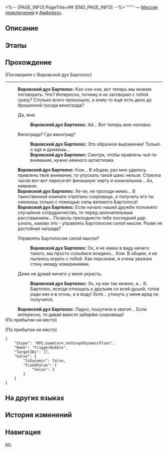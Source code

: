 <%-- [PAGE_INFO]
PageTitle=##
[END_PAGE_INFO] --%>
{{Дополнить|Диалоги.}}
{{Миссия Инфобокс
|id              = 4015733
|Название        = 
|Изображение     = Миссия .png
|Тип             = Миссия приключения
|Событие         = 
|Глава           = 
|Условия         = Завершена [[Миссия Освоения]] «[[О ночь, которая наступает до рассвета]]»
|Персонажи       = Воровской дух Бартолос; Первопроходец
|СтартЛокация    = [[Амфореус]] — [[Сияющий шрам Рощи муз]]
|Мир             = Амфореус
|Предыдущая      = 
|Следующая       = 
|Награды         = Звёздный нефрит*40; Беспорядочная амброзия*60
}}
'''''' — [[Миссия приключения]] в [[Амфореус]].

==Описание==
{{Описание|<!--официальное описание из Перекрёстка судеб-->}}

==Этапы==


==Прохождение==
{{Дополнить}}

;(Поговорите с Воровской дух Бартолос)
----
:'''Воровской дух Бартолос:''' Кхе-кхе-кхе, вот теперь мы можем поговорить. Что? Интересно, почему я не заговорил с тобой сразу? Столько всего произошло, а кому-то ещё есть дело до брошенной грозди винограда?
:{{Диалог|Стрелка}} Да, мне.
::'''Воровской дух Бартолос:''' Ай... Вот теперь мне неловко.
:{{Диалог|Стрелка}} Винограда? Где виноград?
::'''Воровской дух Бартолос:''' Это образное выражение! Только о еде и думаешь...
::'''Воровской дух Бартолос:''' Смотри, чтобы привлечь чьё-то внимание, нужно немного артистизма.
:'''Воровской дух Бартолос:''' Кхм... В общем, раз мне удалось привлечь твоё внимание, то упускать такой шанс нельзя. Стрелка часов вот-вот пересечёт финишную черту и изначальное... Ах, неважно.
:'''Воровской дух Бартолос:''' Хе-хе, не проходи мимо... В таинственной комнате спрятано сокровище, и получить его ты сможешь только с помощью силы великого Бартолоса!
:'''Воровской дух Бартолос:''' Если начало нашей дружбе положило случайное сотрудничество, то перед окончательным расставанием... Позволь преподнести тебе последний дар: узнать, каково это - управлять Бартолосом силой мысли. Разве не достойная награда?
:{{Диалог|Стрелка}} Управлять Бартолосом силой мысли?
::'''Воровской дух Бартолос:''' Ох, я не имею в виду ничего такого, мы просто сольёмся воедино... Кхм. В общем, я не пытаюсь играть с тобой. Как персонаж, я очень уважаю стену между измерениями.
:{{Диалог|Стрелка}} Даже не думай ничего у меня украсть.
::'''Воровской дух Бартолос:''' Эх, ну как так можно, а... Я, Бартолос, всегда отношусь к друзьям со всей душой, готов ради них и в огонь, и в воду! Хотя... утонуть у меня вряд ли получится.
:'''Воровской дух Бартолос:''' Ладно, пошутили и хватит... Если интересно, то давай вместе заберём сокровище!
;(По прибытии на место)

;(По прибытии на место)
<pre>{
	"$type": "RPG.GameCore.SetGraphDynamicFloat",
	"Name": "TriggerBubble",
	"TargetIDs": [],
	"Value": {
		"IsDynamic": false,
		"FixedValue": {
			"Value": 1
		}
	}
}</pre>
{{Диалог Конец}}

==На других языках==
{{На других языках
|en   = 
|zhs  = 
|zht  = 
|ja   = 
|ko   = 
|es   = 
|fr   = 
|ru   = 
|th   = 
|vi   = 
|de   = 
|id   = 
|pt   = 
}}

==История изменений==
{{История изменений|3.6}}

==Навигация==
{{Миссия приключения Навбокс|Глава }}

[[en:]]
